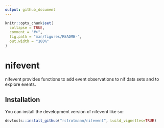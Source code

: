 ```yaml
---
output: github_document
---
```


<!-- README.md is generated from README.Rmd. Please edit that file -->

```r
knitr::opts_chunk$set(
  collapse = TRUE,
  comment = "#>",
  fig.path = "man/figures/README-",
  out.width = "100%"
)
```

# nifevent

<!-- badges: start -->
<!-- badges: end -->

nifevent provides functions to add event observations to nif data sets and to
explore events.

## Installation

You can install the development version of nifevent like so:

``` r
devtools::install_github("rstrotmann/nifevent", build_vignettes=TRUE)
```
